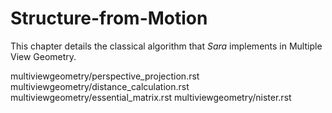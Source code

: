 # Structure-from-Motion

This chapter details the classical algorithm that *Sara* implements in Multiple
View Geometry.

multiviewgeometry/perspective_projection.rst
multiviewgeometry/distance_calculation.rst
multiviewgeometry/essential_matrix.rst
multiviewgeometry/nister.rst
